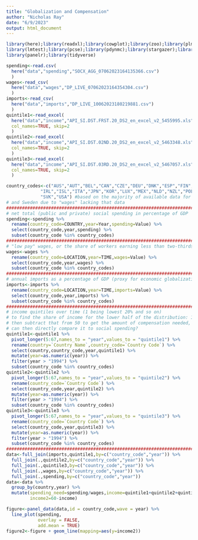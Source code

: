 ```yaml
---
title: "Globalization and Compensation"
author: "Nicholas Ray"
date: "6/9/2023"
output: html_document
---
```

```r
library(here);library(readxl);library(cowplot);library(zoo);library(plm);
library(lmtest);library(pcse);library(pdynmc);library(stargazer);library(Amelia);
library(panelr);library(tidyverse)
```
```r
spending<-read.csv(
  here("data","spending","SOCX_AGG_07062023164135366.csv")
  )
wages<-read_csv(
  here("data","wages","DP_LIVE_07062023164354304.csv")
  )
imports<-read_csv(
  here("data","imports","DP_LIVE_10062023180219881.csv")
  )
quintile1<-read_excel(
  here("data","income","API_SI.DST.FRST.20_DS2_en_excel_v2_5455995.xls"),
  col_names=TRUE, skip=2
  )
quintile2<-read_excel(
  here("data","income","API_SI.DST.02ND.20_DS2_en_excel_v2_5463348.xls"),
  col_names=TRUE, skip=2
  )
quintile3<-read_excel(
  here("data","income","API_SI.DST.03RD.20_DS2_en_excel_v2_5467057.xls"),
  col_names=TRUE, skip=2
  )
```
```r
country_codes<-c("AUS","AUT","BEL","CAN","CZE","DEU","DNK","ESP","FIN","FRA","GBR",
             "IRL","ISL","ITA","JPN","KOR","LUX","MEX","NLD","NZL","POL","PRT",
             "SVK","USA") #based on the majority of available data for "spending", minus Norway
# and Sweden due to "wages" lacking that data
################################################################################
# net total (public and private) social spending in percentage of GDP
spending<-spending %>%
  rename(country_code=COUNTRY,year=Year,spending=Value) %>%
  select(country_code,year,spending) %>%
  subset(country_code %in% country_codes)
################################################################################
# "low pay" wages, or the share of workers earning less than two-thirds of median earnings
wages<-wages %>%
  rename(country_code=LOCATION,year=TIME,wages=Value) %>%
  select(country_code,year,wages) %>%
  subset(country_code %in% country_codes)
################################################################################
# annual imports as a percentage of GDP (proxy for economic globalization)
imports<-imports %>%
  rename(country_code=LOCATION,year=TIME,imports=Value) %>%
  select(country_code,year,imports) %>%
  subset(country_code %in% country_codes)
################################################################################
# income quintiles over time (1 being lowest 20% and so on)
# to find the share of income for the lower half of the distribution: 1+2+(0.5*3) = lower ~50%
# then subtract that from 50 to get the amount of compensation needed, in terms of national income
# can then directly compare it to social spending?
quintile1<-quintile1 %>%
  pivot_longer(5:67,names_to = "year",values_to = "quintile1") %>%
  rename(country=`Country Name`,country_code=`Country Code`) %>%
  select(country,country_code,year,quintile1) %>%
  mutate(year=as.numeric(year)) %>%
  filter(year > "1994") %>%
  subset(country_code %in% country_codes)
quintile2<-quintile2 %>%
  pivot_longer(5:67,names_to = "year",values_to = "quintile2") %>%
  rename(country_code=`Country Code`) %>%
  select(country_code,year,quintile2) %>%
  mutate(year=as.numeric(year)) %>%
  filter(year > "1994") %>%
  subset(country_code %in% country_codes)
quintile3<-quintile3 %>%
  pivot_longer(5:67,names_to = "year",values_to = "quintile3") %>%
  rename(country_code=`Country Code`) %>%
  select(country_code,year,quintile3) %>%
  mutate(year=as.numeric(year)) %>%
  filter(year > "1994") %>%
  subset(country_code %in% country_codes)
################################################################################
data<-full_join(imports,quintile1,by=c("country_code","year")) %>%
  full_join(.,quintile2,by=c("country_code","year")) %>%
  full_join(.,quintile3,by=c("country_code","year")) %>%
  full_join(.,wages,by=c("country_code","year")) %>%
  full_join(.,spending,by=c("country_code","year"))
data<-data %>%
  group_by(country,year) %>%
  mutate(spending_need=spending/wages,income=quintile1+quintile2+quintile3,
         income2=60-income)
```
```r
figure<-panel_data(data,id = country_code,wave = year) %>%
  line_plot(spending,
            overlay = FALSE,
            add.mean = TRUE)
figure2<-figure + geom_line(mapping=aes(y=income2))
```